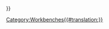 <languages/>

{{Docnav
|[[Reverse_Engineering_Workbench/pt|Bancada de trabalho Reverse Engineering]]
|[[Sketcher_Workbench/pt|Bancada de trabalho Sketcher]]
|IconL=Workbench_Reverse_Engineering.svg
|IconR=Workbench_Sketcher.svg
}}

{{VeryImportantMessage|O Robot Workbench não está em manutenção. Se você tem experiência com o tópico e está interessado em mantê-lo, por favor, declare sua intenção na seção de desenvolvedores no  [https://forum.freecadweb.org/index.php forum FreeCAD].

A razão pela qual esta bancada de trabalho ainda está no código-fonte mestre é porque esta bancada de trabalho está programada em C++. Se esta bancada de trabalho pudesse ser programada em Python, então ela poderia ser feita em uma  [[external_workbenches/pt|bancada de trabalho externa]] e poderia ser movida para um repositório separado.

== Introduction ==

[[Image:Workbench_Robot.svg|thumb|128px|Robot workbench icon]]

The [[Image:Workbench_Robot.svg|24px]] [[Robot_Workbench|Robot Workbench]] is a tool to simulate a standard [[Robot_6-Axis|6-axis industrial robot]], like [http://kuka.com/ Kuka].

Você pode fazer as seguintes tarefas:
* Configure um ambiente de simulação com um robô e peças de trabalho;
* Crie e preencha trajetórias de movimentos;
* Decomponha os recursos de uma peça CAD em uma trajetória.
* Simule o movimento de robô e alcance a distância;
* Exporte a trajetória para um arquivo de programa de robô;

To get started try the [[Robot_tutorial|Robot tutorial]], and see the programming interface in the [https://github.com/FreeCAD/FreeCAD_sf_master/blob/master/src/Mod/Robot/RobotExample.py RobotExample.py] example file.

{{TOCright}}
[[Image:Robot_Workbench_example.jpg|500px]]

== Tools ==
Here the principal commands you can use to create a robot set-up. 

=== Robots ===
The tools to create and manage the 6-Axis robots

* [[Image:Robot_CreateRobot.svg|30px]] [[Robot_CreateRobot/pt|Criar um robô]]: Inserir um novo robô na cena.
* [[Image:Robot_Simulate.svg|30px]] [[Robot_Simulate/pt|Simular uma trajetória]]: Abre o diálogo de simulação e te permite simular. 
* [[Image:Robot_Export.svg|30px]] [[Robot_Export/pt|Exportar uma trajetória]]: Exporta um arquivo de programa de robô.
* [[Image:Robot_SetHomePos.svg|30px]] [[Robot_SetHomePos/pt|Definir a posição inicial]]: Define a posição inicial de um robô.
* [[Image:Robot_RestoreHomePos.svg|30px]] [[Robot_RestoreHomePos/pt|Restaurar a posição inicial]]: Move o robô para a sua posição inicial.

=== Trajectories ===
Tools to create and manipulate trajectories. There are two kinds, the parametric and non parametric ones.

==== Trajetórias Não Paramétricas ====
* [[Image:Robot_CreateTrajectory.svg|30px]] [[Robot_CreateTrajectory/pt|Criar trajetória]]: Insere um novo objeto vazio de trajetória na cena.
* [[Image:Robot_SetDefaultOrientation.svg|30px]] [[Robot_SetDefaultOrientation/pt|Definir a configuração padrão]]: Define os pontos de caminho de orientação criados por padrão.
* [[Image:Robot_SetDefaultValues.svg|30px]] [[Robot_SetDefaultValues/pt-br|Definir o parâmetro padrão de velocidade]]: Define os valores padrões para a criação de pontos de caminho.
* [[Image:Robot_InsertWaypoint.svg|30px]] [[Robot_InsertWaypoint/pt|Inserir um ponto de caminho]]: Insere um ponto de caminho a partir da posição atual do robô em uma trajetória.
* [[Image:Robot_InsertWaypointPre.svg|30px]] [[Robot_InsertWaypointPre/pt|Inserir um ponto de caminho pré-selecionado]]: Insere um ponto de caminho a partir da posição atual do mouse em uma trajetória.

==== Trajetórias Paramétricas ====
* [[Image:Robot_Edge2Trac.svg|30px]] [[Robot_Edge2Trac/pt|Criar uma trajetória fora das arestas]]: Insere um novo objeto que decompõe as arestas em uma trajetória.
* [[Image:Robot_TrajectoryDressUp.svg|30px]] [[Robot_TrajectoryDressUp/pt|Vestir uma trajetória]]: Permite que você substitua uma ou mais propriedades de uma trajetória.
* [[Image:Robot_TrajectoryCompound.svg|30px]] [[Robot_TrajectoryCompound/pt|Composto de trajetória]]: Crie um composto a partir de algumas trajetórias únicas.

<span id="Scripting"></span>
==Programação (Scripting)==

Veja o exemplo [[Robot_API_example/pt|Robot API]] para obter uma descrição das funções utilizadas para modelar os deslocamentos de robô.

== Tutorials ==
* [[Robot 6-Axis|Robot 6-Axis]]
* [[VRML Preparation for Robot Simulation|VRML Preparation for Robot Simulation]]


{{Docnav
|[[Reverse_Engineering_Workbench/pt|Bancada de trabalho Reverse Engineering]]
|[[Sketcher_Workbench/pt|Bancada de trabalho Sketcher]]
|IconL=Workbench_Reverse_Engineering.svg
|IconR=Workbench_Sketcher.svg
}}

{{Robot Tools navi{{#translation:}}}}
{{Userdocnavi{{#translation:}}}}
[[Category:Workbenches{{#translation:}}]]
